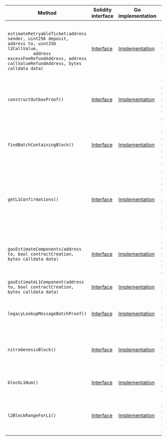 <table>
  <thead>
    <tr>
      <th>Method</th>
      <th>Solidity interface</th>
      <th>Go implementation</th>
      <th>Description</th>
    </tr>
  </thead>
  <tbody>
    <tr>
      <td>
        <code>
          estimateRetryableTicket(address sender, uint256 deposit, address to, uint256 l2CallValue,
          address excessFeeRefundAddress, address callValueRefundAddress, bytes calldata data)
        </code>
      </td>
      <td>
        <a
          href="https://github.com/OffchainLabs/nitro-contracts/blob/9d0e90ef588f94a9d2ffa4dc22713d91a76f57d4/src/node-interface/NodeInterface.sol#L26"
          target="_blank"
        >
          Interface
        </a>
      </td>
      <td>
        <a
          href="https://github.com/OffchainLabs/nitro/blob/v3.6.0/nodeInterface/NodeInterface.go#L0"
          target="_blank"
        >
          Implementation
        </a>
      </td>
      <td>Estimates the gas needed for a retryable submission</td>
    </tr>
    <tr>
      <td>
        <code>constructOutboxProof()</code>
      </td>
      <td>
        <a
          href="https://github.com/OffchainLabs/nitro-contracts/blob/9d0e90ef588f94a9d2ffa4dc22713d91a76f57d4/src/node-interface/NodeInterface.sol#L45"
          target="_blank"
        >
          Interface
        </a>
      </td>
      <td>
        <a
          href="https://github.com/OffchainLabs/nitro/blob/v3.6.0/nodeInterface/NodeInterface.go#L0"
          target="_blank"
        >
          Implementation
        </a>
      </td>
      <td>Constructs an outbox proof of an l2->l1 send's existence in the outbox accumulator</td>
    </tr>
    <tr>
      <td>
        <code>findBatchContainingBlock()</code>
      </td>
      <td>
        <a
          href="https://github.com/OffchainLabs/nitro-contracts/blob/9d0e90ef588f94a9d2ffa4dc22713d91a76f57d4/src/node-interface/NodeInterface.sol#L57"
          target="_blank"
        >
          Interface
        </a>
      </td>
      <td>
        <a
          href="https://github.com/OffchainLabs/nitro/blob/v3.6.0/nodeInterface/NodeInterface.go#L0"
          target="_blank"
        >
          Implementation
        </a>
      </td>
      <td>Finds the L1 batch containing a requested L2 block, reverting if none does</td>
    </tr>
    <tr>
      <td>
        <code>getL1Confirmations()</code>
      </td>
      <td>
        <a
          href="https://github.com/OffchainLabs/nitro-contracts/blob/9d0e90ef588f94a9d2ffa4dc22713d91a76f57d4/src/node-interface/NodeInterface.sol#L70"
          target="_blank"
        >
          Interface
        </a>
      </td>
      <td>
        <a
          href="https://github.com/OffchainLabs/nitro/blob/v3.6.0/nodeInterface/NodeInterface.go#L0"
          target="_blank"
        >
          Implementation
        </a>
      </td>
      <td>
        Gets the number of L1 confirmations of the sequencer batch producing the requested L2 block
      </td>
    </tr>
    <tr>
      <td>
        <code>gasEstimateComponents(address to, bool contractCreation, bytes calldata data)</code>
      </td>
      <td>
        <a
          href="https://github.com/OffchainLabs/nitro-contracts/blob/9d0e90ef588f94a9d2ffa4dc22713d91a76f57d4/src/node-interface/NodeInterface.sol#L85"
          target="_blank"
        >
          Interface
        </a>
      </td>
      <td>
        <a
          href="https://github.com/OffchainLabs/nitro/blob/v3.6.0/nodeInterface/NodeInterface.go#L0"
          target="_blank"
        >
          Implementation
        </a>
      </td>
      <td>Same as native gas estimation, but with additional info on the l1 costs</td>
    </tr>
    <tr>
      <td>
        <code>gasEstimateL1Component(address to, bool contractCreation, bytes calldata data)</code>
      </td>
      <td>
        <a
          href="https://github.com/OffchainLabs/nitro-contracts/blob/9d0e90ef588f94a9d2ffa4dc22713d91a76f57d4/src/node-interface/NodeInterface.sol#L113"
          target="_blank"
        >
          Interface
        </a>
      </td>
      <td>
        <a
          href="https://github.com/OffchainLabs/nitro/blob/v3.6.0/nodeInterface/NodeInterface.go#L0"
          target="_blank"
        >
          Implementation
        </a>
      </td>
      <td>Estimates a transaction's l1 costs</td>
    </tr>
    <tr>
      <td>
        <code>legacyLookupMessageBatchProof()</code>
      </td>
      <td>
        <a
          href="https://github.com/OffchainLabs/nitro-contracts/blob/9d0e90ef588f94a9d2ffa4dc22713d91a76f57d4/src/node-interface/NodeInterface.sol#L136"
          target="_blank"
        >
          Interface
        </a>
      </td>
      <td>
        <a
          href="https://github.com/OffchainLabs/nitro/blob/v3.6.0/nodeInterface/NodeInterface.go#L0"
          target="_blank"
        >
          Implementation
        </a>
      </td>
      <td>Returns the proof necessary to redeem a message</td>
    </tr>
    <tr>
      <td>
        <code>nitroGenesisBlock()</code>
      </td>
      <td>
        <a
          href="https://github.com/OffchainLabs/nitro-contracts/blob/9d0e90ef588f94a9d2ffa4dc22713d91a76f57d4/src/node-interface/NodeInterface.sol#L157"
          target="_blank"
        >
          Interface
        </a>
      </td>
      <td>
        <a
          href="https://github.com/OffchainLabs/nitro/blob/v3.6.0/nodeInterface/NodeInterface.go#L0"
          target="_blank"
        >
          Implementation
        </a>
      </td>
      <td>Returns the first block produced using the Nitro codebase</td>
    </tr>
    <tr>
      <td>
        <code>blockL1Num()</code>
      </td>
      <td>
        <a
          href="https://github.com/OffchainLabs/nitro-contracts/blob/9d0e90ef588f94a9d2ffa4dc22713d91a76f57d4/src/node-interface/NodeInterface.sol#L161"
          target="_blank"
        >
          Interface
        </a>
      </td>
      <td>
        <a
          href="https://github.com/OffchainLabs/nitro/blob/v3.6.0/nodeInterface/NodeInterface.go#L0"
          target="_blank"
        >
          Implementation
        </a>
      </td>
      <td>Returns the L1 block number of the L2 block</td>
    </tr>
    <tr>
      <td>
        <code>l2BlockRangeForL1()</code>
      </td>
      <td>
        <a
          href="https://github.com/OffchainLabs/nitro-contracts/blob/9d0e90ef588f94a9d2ffa4dc22713d91a76f57d4/src/node-interface/NodeInterface.sol#L172"
          target="_blank"
        >
          Interface
        </a>
      </td>
      <td>
        <a
          href="https://github.com/OffchainLabs/nitro/blob/v3.6.0/nodeInterface/NodeInterface.go#L0"
          target="_blank"
        >
          Implementation
        </a>
      </td>
      <td>Finds the L2 block number range that has the given L1 block number</td>
    </tr>
  </tbody>
</table>
